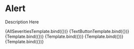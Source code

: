 
<Meta title="Material-UI/Feedback/Alert" component={Alert} />

# Alert

Description Here

<Canvas>
  <Story
    name="Alert Severities"
  >
    {AllSeveritiesTemplate.bind({})}
  </Story>
  <Story
    name="Text Button"
  >
    {TextButtonTemplate.bind({})}
  </Story>
  <Story
    name="Standard"
    args={{variant: 'standard'}}
  >
    {Template.bind({})}
  </Story>
  <Story
    name="Filled"
    args={{variant: 'filled'}}
  >
    {Template.bind({})}
  </Story>
  <Story
    name="Outlined"
    args={{variant: 'outlined'}}
  >
    {Template.bind({})}
  </Story>
  <Story
    name="No Icon"
    args={{
      icon: false
    }}
  >
    {Template.bind({})}
  </Story>
</Canvas>
